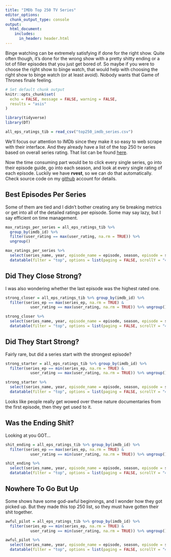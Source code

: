 ```yaml
---
title: "IMDb Top 250 TV Series"
editor_options: 
  chunk_output_type: console
output:
  html_document:
    includes:
      in_header: header.html
---
```


Binge watching can be extremely satisfying if done for the right show. Quite often though, it's done for the wrong show with a pretty shitty ending or a lot of filler episodes that you just get bored of. So maybe if you were to choose the right show to binge watch, that would help with choosing the right show to binge watch (or at least avoid). Nobody wants that Game of Thrones finale feeling.

```r
# Set default chunk output
knitr::opts_chunk$set(
  echo = FALSE, message = FALSE, warning = FALSE,
  results = "asis"
)
```

```r
library(tidyverse)
library(DT)
```

```r
all_eps_ratings_tib = read_csv("top250_imdb_series.csv")
```

We'll focus our attention to IMDb since they make it so easy to web scrape with their interface. And they already have a list of the top 250 tv series based on overall series rating. That list can be found [here](https://www.imdb.com/chart/toptv/).

Now the time consuming part would be to click every single series, go into their episode guide, go into each season, and look at every single rating of each episode. Luckily we have **rvest**, so we can do that automatically. Check source code on my [github](https://github.com/cavandonohoe/cavandonohoe.github.io) account for details.

## Best Episodes Per Series

Some of them are tied and I didn't bother creating any tie breaking metrics or get into all of the detailed ratings per episode. Some may say lazy, but I say efficient on time management. 

```r
max_ratings_per_series = all_eps_ratings_tib %>%
  group_by(imdb_id) %>% 
  filter(user_rating == max(user_rating, na.rm = TRUE)) %>% 
  ungroup()

max_ratings_per_series %>% 
  select(series_name, year, episode_name = episode, season, episode = season_ep, rating = user_rating) %>% 
  datatable(filter = "top", options = list(paging = FALSE, scrollY = "400px", scrollX = TRUE))
```


## Did They Close Strong?

I was also wondering whether the last episode was the highest rated one. 

```r
strong_closer = all_eps_ratings_tib %>% group_by(imdb_id) %>% 
  filter(series_ep == max(series_ep, na.rm = TRUE) &
           user_rating == max(user_rating, na.rm = TRUE)) %>% ungroup()

strong_closer %>% 
  select(series_name, year, episode_name = episode, season, episode = season_ep, rating = user_rating) %>% 
  datatable(filter = "top", options = list(paging = FALSE, scrollY = "400px", scrollX = TRUE))
```

## Did They Start Strong?

Fairly rare, but did a series start with the strongest episode? 

```r
strong_starter = all_eps_ratings_tib %>% group_by(imdb_id) %>% 
  filter(series_ep == min(series_ep, na.rm = TRUE) &
           user_rating == max(user_rating, na.rm = TRUE)) %>% ungroup()

strong_starter %>% 
  select(series_name, year, episode_name = episode, season, episode = season_ep, rating = user_rating) %>% 
  datatable(filter = "top", options = list(paging = FALSE, scrollY = "400px", scrollX = TRUE))
```

Looks like people really get wowed over these nature documentaries from the first episode, then they get used to it. 

## Was the Ending Shit?

Looking at you GOT...

```r
shit_ending = all_eps_ratings_tib %>% group_by(imdb_id) %>% 
  filter(series_ep == max(series_ep, na.rm = TRUE) &
           user_rating == min(user_rating, na.rm = TRUE)) %>% ungroup()

shit_ending %>% 
  select(series_name, year, episode_name = episode, season, episode = season_ep, rating = user_rating) %>% 
  datatable(filter = "top", options = list(paging = FALSE, scrollY = "400px", scrollX = TRUE))
```

## Nowhere To Go But Up

Some shows have some god-awful beginnings, and I wonder how they got picked up. But they made this top 250 list, so they must have gotten their shit together.

```r
awful_pilot = all_eps_ratings_tib %>% group_by(imdb_id) %>% 
  filter(series_ep == min(series_ep, na.rm = TRUE) &
           user_rating == min(user_rating, na.rm = TRUE)) %>% ungroup()

awful_pilot %>% 
  select(series_name, year, episode_name = episode, season, episode = season_ep, rating = user_rating) %>% 
  datatable(filter = "top", options = list(paging = FALSE, scrollY = "400px", scrollX = TRUE))
```







